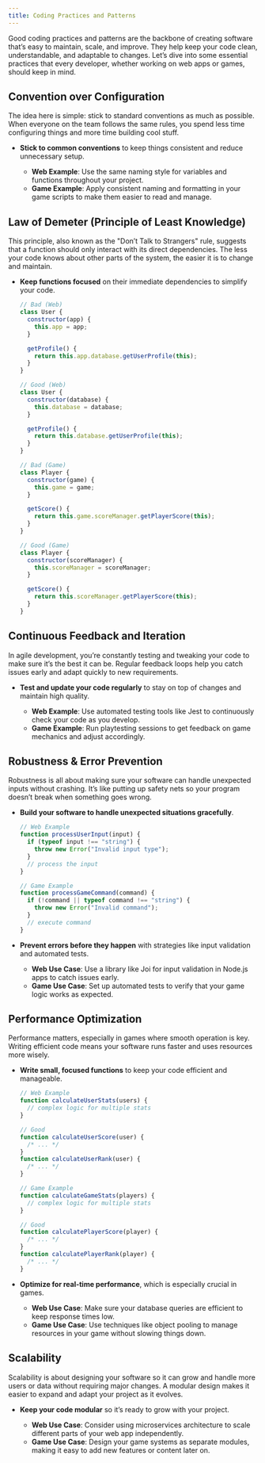 ```yaml
---
title: Coding Practices and Patterns
---
```


Good coding practices and patterns are the backbone of creating software that’s easy to maintain, scale, and improve. They help keep your code clean, understandable, and adaptable to changes. Let’s dive into some essential practices that every developer, whether working on web apps or games, should keep in mind.

## Convention over Configuration

The idea here is simple: stick to standard conventions as much as possible. When everyone on the team follows the same rules, you spend less time configuring things and more time building cool stuff.

- **Stick to common conventions** to keep things consistent and reduce unnecessary setup.

  - **Web Example**: Use the same naming style for variables and functions throughout your project.
  - **Game Example**: Apply consistent naming and formatting in your game scripts to make them easier to read and manage.

## Law of Demeter (Principle of Least Knowledge)

This principle, also known as the "Don’t Talk to Strangers" rule, suggests that a function should only interact with its direct dependencies. The less your code knows about other parts of the system, the easier it is to change and maintain.

- **Keep functions focused** on their immediate dependencies to simplify your code.

  ```javascript
  // Bad (Web)
  class User {
    constructor(app) {
      this.app = app;
    }

    getProfile() {
      return this.app.database.getUserProfile(this);
    }
  }

  // Good (Web)
  class User {
    constructor(database) {
      this.database = database;
    }

    getProfile() {
      return this.database.getUserProfile(this);
    }
  }

  // Bad (Game)
  class Player {
    constructor(game) {
      this.game = game;
    }

    getScore() {
      return this.game.scoreManager.getPlayerScore(this);
    }
  }

  // Good (Game)
  class Player {
    constructor(scoreManager) {
      this.scoreManager = scoreManager;
    }

    getScore() {
      return this.scoreManager.getPlayerScore(this);
    }
  }
  ```

## Continuous Feedback and Iteration

In agile development, you’re constantly testing and tweaking your code to make sure it’s the best it can be. Regular feedback loops help you catch issues early and adapt quickly to new requirements.

- **Test and update your code regularly** to stay on top of changes and maintain high quality.

  - **Web Example**: Use automated testing tools like Jest to continuously check your code as you develop.
  - **Game Example**: Run playtesting sessions to get feedback on game mechanics and adjust accordingly.

## Robustness & Error Prevention

Robustness is all about making sure your software can handle unexpected inputs without crashing. It’s like putting up safety nets so your program doesn’t break when something goes wrong.

- **Build your software to handle unexpected situations gracefully**.

  ```javascript
  // Web Example
  function processUserInput(input) {
    if (typeof input !== "string") {
      throw new Error("Invalid input type");
    }
    // process the input
  }

  // Game Example
  function processGameCommand(command) {
    if (!command || typeof command !== "string") {
      throw new Error("Invalid command");
    }
    // execute command
  }
  ```

- **Prevent errors before they happen** with strategies like input validation and automated tests.

  - **Web Use Case**: Use a library like Joi for input validation in Node.js apps to catch issues early.
  - **Game Use Case**: Set up automated tests to verify that your game logic works as expected.

## Performance Optimization

Performance matters, especially in games where smooth operation is key. Writing efficient code means your software runs faster and uses resources more wisely.

- **Write small, focused functions** to keep your code efficient and manageable.

  ```javascript
  // Web Example
  function calculateUserStats(users) {
    // complex logic for multiple stats
  }

  // Good
  function calculateUserScore(user) {
    /* ... */
  }
  function calculateUserRank(user) {
    /* ... */
  }

  // Game Example
  function calculateGameStats(players) {
    // complex logic for multiple stats
  }

  // Good
  function calculatePlayerScore(player) {
    /* ... */
  }
  function calculatePlayerRank(player) {
    /* ... */
  }
  ```

- **Optimize for real-time performance**, which is especially crucial in games.

  - **Web Use Case**: Make sure your database queries are efficient to keep response times low.
  - **Game Use Case**: Use techniques like object pooling to manage resources in your game without slowing things down.

## Scalability

Scalability is about designing your software so it can grow and handle more users or data without requiring major changes. A modular design makes it easier to expand and adapt your project as it evolves.

- **Keep your code modular** so it’s ready to grow with your project.

  - **Web Use Case**: Consider using microservices architecture to scale different parts of your web app independently.
  - **Game Use Case**: Design your game systems as separate modules, making it easy to add new features or content later on.
